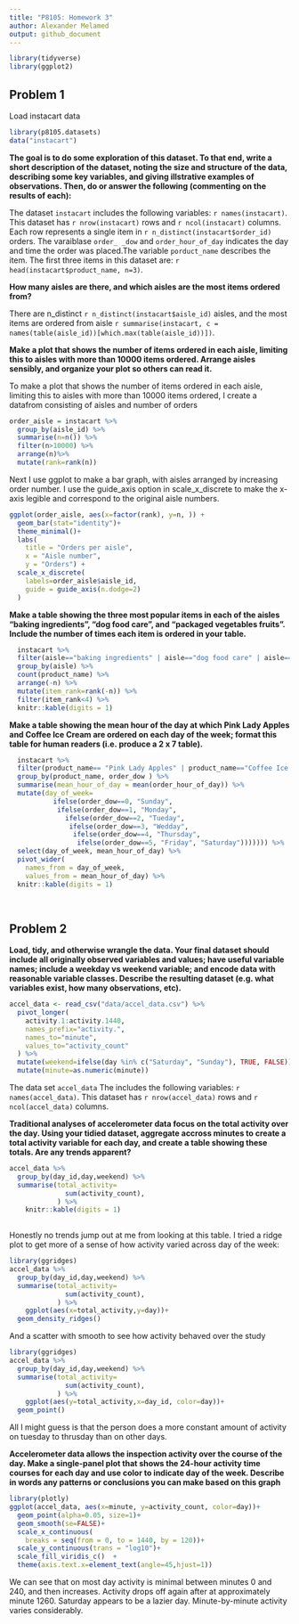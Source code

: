 ```yaml
---
title: "P8105: Homework 3"
author: Alexander Melamed
output: github_document
---
```


```r
library(tidyverse)
library(ggplot2)
```


## Problem 1
Load instacart data
```r
library(p8105.datasets)
data("instacart")

```

**The goal is to do some exploration of this dataset. To that end, write a short description of the dataset, noting the size and structure of the data, describing some key variables, and giving illstrative examples of observations. Then, do or answer the following (commenting on the results of each):**

The dataset `instacart` includes the following variables: `r names(instacart)`. This dataset has `r nrow(instacart)` rows and  `r ncol(instacart)` columns. Each row represents a single item in `r n_distinct(instacart$order_id)` orders. The varaiblase `order_ _dow` and `order_hour_of_day` indicates the day and time the order was placed.The variable `porduct_name` describes the item. The first three items in this dataset are: `r head(instacart$product_name, n=3)`.

**How many aisles are there, and which aisles are the most items ordered from?**

There are n_distinct `r n_distinct(instacart$aisle_id)` aisles, and the most items are ordered from aisle `r summarise(instacart, c = names(table(aisle_id))[which.max(table(aisle_id))])`.


**Make a plot that shows the number of items ordered in each aisle, limiting this to aisles with more than 10000 items ordered. Arrange aisles sensibly, and organize your plot so others can read it.**

To make a plot that shows the number of items ordered in each aisle, limiting this to aisles with more than 10000 items ordered, I create a datafrom consisting of aisles and number of orders

```r
order_aisle = instacart %>% 
  group_by(aisle_id) %>% 
  summarise(n=n()) %>% 
  filter(n>10000) %>%
  arrange(n)%>%
  mutate(rank=rank(n))
```

Next I use ggplot to make a bar graph, with aisles arranged by increasing order number. I use the guide_axis option in scale_x_discrete to make the x-axis legible and correspond to the original aisle numbers. 

```r
ggplot(order_aisle, aes(x=factor(rank), y=n, )) +
  geom_bar(stat="identity")+
  theme_minimal()+
  labs(
    title = "Orders per aisle",
    x = "Aisle number",
    y = "Orders") +
  scale_x_discrete(
    labels=order_aisle$aisle_id,
    guide = guide_axis(n.dodge=2)
  )
```

**Make a table showing the three most popular items in each of the aisles “baking ingredients”, “dog food care”, and “packaged vegetables fruits”. Include the number of times each item is ordered in your table.**

```r
  instacart %>% 
  filter(aisle=="baking ingredients" | aisle=="dog food care" | aisle=="packaged vegetables fruits") %>% 
  group_by(aisle) %>% 
  count(product_name) %>% 
  arrange(-n) %>% 
  mutate(item_rank=rank(-n)) %>% 
  filter(item_rank<4) %>% 
  knitr::kable(digits = 1)

```

**Make a table showing the mean hour of the day at which Pink Lady Apples and Coffee Ice Cream are ordered on each day of the week; format this table for human readers (i.e. produce a 2 x 7 table).**

```r
  instacart %>% 
  filter(product_name== "Pink Lady Apples" | product_name=="Coffee Ice Cream") %>% 
  group_by(product_name, order_dow ) %>% 
  summarise(mean_hour_of_day = mean(order_hour_of_day)) %>% 
  mutate(day_of_week=
           ifelse(order_dow==0, "Sunday",
            ifelse(order_dow==1, "Monday",
              ifelse(order_dow==2, "Tueday",
               ifelse(order_dow==3, "Wedday",
                ifelse(order_dow==4, "Thursday",
                 ifelse(order_dow==5, "Friday", "Saturday"))))))) %>% 
  select(day_of_week, mean_hour_of_day) %>% 
  pivot_wider(
    names_from = day_of_week,
    values_from = mean_hour_of_day) %>% 
  knitr::kable(digits = 1) 
    
 
```
## Problem 2

**Load, tidy, and otherwise wrangle the data. Your final dataset should include all originally observed variables and values; have useful variable names; include a weekday vs weekend variable; and encode data with reasonable variable classes. Describe the resulting dataset (e.g. what variables exist, how many observations, etc).**

```r
accel_data <- read_csv("data/accel_data.csv") %>%
  pivot_longer(
    activity.1:activity.1440,
    names_prefix="activity.",
    names_to="minute",
    values_to="activity_count"
  ) %>% 
  mutate(weekend=ifelse(day %in% c("Saturday", "Sunday"), TRUE, FALSE)) %>% 
  mutate(minute=as.numeric(minute))

```
The data set `accel_data` The  includes the following variables: `r names(accel_data)`. This dataset has `r nrow(accel_data)` rows and  `r ncol(accel_data)` columns. 

**Traditional analyses of accelerometer data focus on the total activity over the day. Using your tidied dataset, aggregate accross minutes to create a total activity variable for each day, and create a table showing these totals. Are any trends apparent?**

```r
accel_data %>%
  group_by(day_id,day,weekend) %>% 
  summarise(total_activity=
              sum(activity_count),
            ) %>% 
    knitr::kable(digits = 1)
  
```

Honestly no trends jump out at me from looking at this table. I tried a ridge plot to get more of a sense of how activity varied across day of the week:

```r
library(ggridges)
accel_data %>%
  group_by(day_id,day,weekend) %>% 
  summarise(total_activity=
              sum(activity_count),
            ) %>% 
    ggplot(aes(x=total_activity,y=day))+
  geom_density_ridges()

```
And a scatter with smooth to see how activity behaved over the study

```r
library(ggridges)
accel_data %>%
  group_by(day_id,day,weekend) %>% 
  summarise(total_activity=
              sum(activity_count),
            ) %>% 
    ggplot(aes(y=total_activity,x=day_id, color=day))+
  geom_point() 

```

All I might guess is that the person does a more constant amount of activity on tuesday to thrusday than on other days.

**Accelerometer data allows the inspection activity over the course of the day. Make a single-panel plot that shows the 24-hour activity time courses for each day and use color to indicate day of the week. Describe in words any patterns or conclusions you can make based on this graph**


```r
library(plotly)
ggplot(accel_data, aes(x=minute, y=activity_count, color=day))+
  geom_point(alpha=0.05, size=1)+
  geom_smooth(se=FALSE)+
  scale_x_continuous(
    breaks = seq(from = 0, to = 1440, by = 120))+
  scale_y_continuous(trans = "log10")+
  scale_fill_viridis_c()  +
  theme(axis.text.x=element_text(angle=45,hjust=1))

```
We can see that on most day activity is minimal between minutes 0 and 240, and then increases. Activity drops off again after at approximately minute 1260. Saturday appears to be a lazier day. Minute-by-minute activity varies considerably. 
